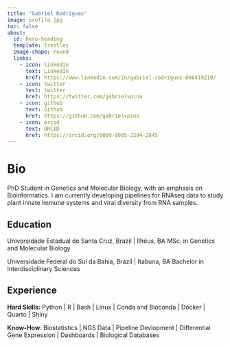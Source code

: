 ```yaml
---
title: "Gabriel Rodrigues"
image: profile.jpg
toc: false
about:
  id: hero-heading
  template: trestles
  image-shape: round
  links:
    - icon: linkedin
      text: LinkedIn
      href: https://www.linkedin.com/in/gabriel-rodrigues-008419210/
    - icon: twitter
      text: twitter
      href: https://twitter.com/gabrielvpina
    - icon: github
      text: Github
      href: https://github.com/gabrielvpina
    - icon: orcid
      text: ORCID
      href: https://orcid.org/0009-0005-2294-2845
---
```


# Bio

PhD Student in Genetics and Molecular Biology, with an emphasis on Bioinformatics. I am currently developing pipelines for RNAseq data to study plant innate immune systems and viral diversity from RNA samples.

## Education

Universidade Estadual de Santa Cruz, Brazil | Ilhéus, BA
MSc. in Genetics and Molecular Biology

Universidade Federal do Sul da Bahia, Brazil | Itabuna, BA
Bachelor in Interdisciplinary Sciences

## Experience

**Hard Skills:** Python | R | Bash | Linux | Conda and Bioconda | Docker | Quarto | Shiny

**Know-How**: Biostatistics | NGS Data | Pipeline Devlopment | Differential Gene Expression | Dashboards | Biological Databases